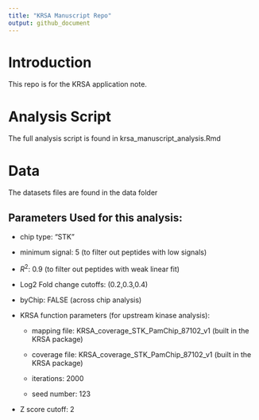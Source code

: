 ```yaml
---
title: "KRSA Manuscript Repo"
output: github_document
---
```


# Introduction

This repo is for the KRSA application note.

# Analysis Script

The full analysis script is found in krsa_manuscript_analysis.Rmd

# Data

The datasets files are found in the data folder

## Parameters Used for this analysis:

-   chip type: "STK"

-   minimum signal: 5 (to filter out peptides with low signals)

-   $R^2$: 0.9 (to filter out peptides with weak linear fit)

-   Log2 Fold change cutoffs: (0.2,0.3,0.4)

-   byChip: FALSE (across chip analysis)

-   KRSA function parameters (for upstream kinase analysis):

    -   mapping file: KRSA_coverage_STK_PamChip_87102_v1 (built in the KRSA package)

    -   coverage file: KRSA_coverage_STK_PamChip_87102_v1 (built in the KRSA package)

    -   iterations: 2000

    -   seed number: 123

-   Z score cutoff: 2

